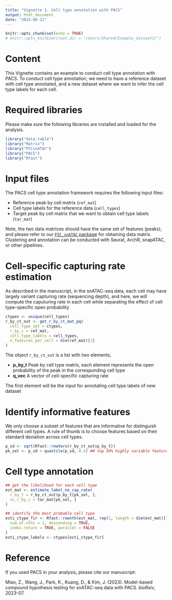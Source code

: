 ```yaml
---
title: "Vignette 1. Cell type annotation with PACS"
output: html_document
date: "2023-08-21"
---
```


```r
knitr::opts_chunk$set(echo = TRUE)
# knitr::opts_knit$set(root.dir = "/Users/Shared/Example_dataset1/")
```

# Content

This Vignette contains an example to conduct cell type annotation with PACS. To conduct cell type 
annotation, we need to have a reference dataset with cell type annotated, and a new dataset where
we want to infer the cell type labels for each cell. 

# Required libraries
Please make sure the following libraries are installed and loaded for the analysis. 
```r
library("data.table")
library("Matrix")
library("PICsnATAC")
library("PACS")
library("Rfast")
```

# Input files

The PACS cell type annotation framework requires the following input files:

  * Reference peak by cell matrix (`ref_mat`)
  * Cell type labels for the reference data (`cell_types`)
  * Target peak by cell matrix that we want to obtain cell type labels (`tar_mat`)

Note, the two data matrices should have the same set of features (peaks), and please refer to our
[`PIC_snATAC` package](https://github.com/Zhen-Miao/PIC-snATAC) for obtaining data matrix. 
Clustering and annotation can be conducted with Seurat, ArchR, snapATAC, or other pipelines. 

# Cell-specific capturing rate estimation
As described in the manuscript, in the snATAC-seq data, each cell may have largely variant 
capturing rate (sequencing depth), and here, we will compute the caputuring rate in each cell
while separating the effect of cell type-specific open probability
```r
ctypes <- unique(cell_types)
r_by_ct_out <- get_r_by_ct_mat_pq(
  cell_type_set = ctypes,
  r_by_c = ref_mat,
  cell_type_labels = cell_types,
  n_features_per_cell = dim(ref_mat)[1]
)
```

The object `r_by_ct_out` is a list with two elements,

* **p_by_t** Peak by cell type matrix, each element represents the open probability of the peak in the corresponding cell type
* **q_vec** A vector of cell-specific capturing rate

The first element will be the input for annotating cell type labels of new dataset

# Identify informative features 
We only choose a subset of features that are informative for distinguish different cell types. 
A rule of thumb is to choose features based on their standard deviation across cell types.

```r
p_sd <- sqrt(Rfast::rowVars(r_by_ct_out$p_by_t))
pk_sel <- p_sd > quantile(p_sd, 0.5) ## top 50% highly variable features
```

# Cell type annotation

```r
## get the likelihood for each cell type
est_mat <- estimate_label_no_cap_rate(
  r_by_t = r_by_ct_out$p_by_t[pk_sel, ],
  in_r_by_c = tar_mat[pk_sel, ]
)

## identify the most probable cell type
esti_ctype_fir <- Rfast::rownth(est_mat, rep(1, length = dim(est_mat)[1]),
  num.of.nths = 1, descending = TRUE,
  index.return = TRUE, parallel = FALSE
)
esti_ctype_labels <- ctypes[esti_ctype_fir]
```
  

# Reference
If you used PACS in your analysis, please cite our manuscript:

Miao, Z., Wang, J., Park, K., Kuang, D., & Kim, J. (2023). Model-based compound hypothesis testing for snATAC-seq data with PACS. _bioRxiv_, 2023-07.
